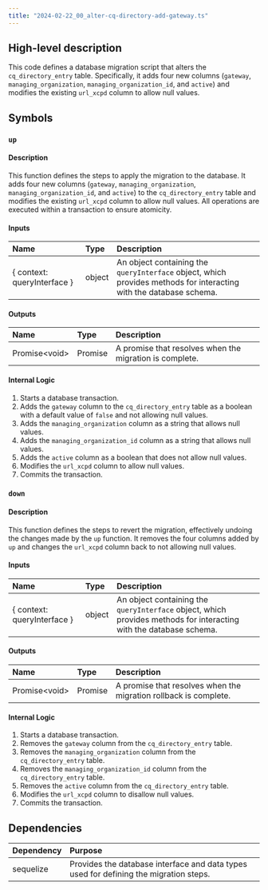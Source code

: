 ```yaml
---
title: "2024-02-22_00_alter-cq-directory-add-gateway.ts"
---
```


## High-level description
This code defines a database migration script that alters the `cq_directory_entry` table. Specifically, it adds four new columns (`gateway`, `managing_organization`, `managing_organization_id`, and `active`) and modifies the existing `url_xcpd` column to allow null values.

## Symbols

### `up`
#### Description
This function defines the steps to apply the migration to the database. It adds four new columns (`gateway`, `managing_organization`, `managing_organization_id`, and `active`) to the `cq_directory_entry` table and modifies the existing `url_xcpd` column to allow null values. All operations are executed within a transaction to ensure atomicity.

#### Inputs
| Name | Type | Description |
|:-----|:-----|:------------|
| { context: queryInterface } | object | An object containing the `queryInterface` object, which provides methods for interacting with the database schema. |

#### Outputs
| Name | Type | Description |
|:-----|:-----|:------------|
| Promise&lt;void&gt; | Promise | A promise that resolves when the migration is complete. |

#### Internal Logic
1. Starts a database transaction.
2. Adds the `gateway` column to the `cq_directory_entry` table as a boolean with a default value of `false` and not allowing null values.
3. Adds the `managing_organization` column as a string that allows null values.
4. Adds the `managing_organization_id` column as a string that allows null values.
5. Adds the `active` column as a boolean that does not allow null values.
6. Modifies the `url_xcpd` column to allow null values.
7. Commits the transaction.

### `down`
#### Description
This function defines the steps to revert the migration, effectively undoing the changes made by the `up` function. It removes the four columns added by `up` and changes the `url_xcpd` column back to not allowing null values.

#### Inputs
| Name | Type | Description |
|:-----|:-----|:------------|
| { context: queryInterface } | object | An object containing the `queryInterface` object, which provides methods for interacting with the database schema. |

#### Outputs
| Name | Type | Description |
|:-----|:-----|:------------|
| Promise&lt;void&gt; | Promise | A promise that resolves when the migration rollback is complete. |

#### Internal Logic
1. Starts a database transaction.
2. Removes the `gateway` column from the `cq_directory_entry` table.
3. Removes the `managing_organization` column from the `cq_directory_entry` table.
4. Removes the `managing_organization_id` column from the `cq_directory_entry` table.
5. Removes the `active` column from the `cq_directory_entry` table.
6. Modifies the `url_xcpd` column to disallow null values.
7. Commits the transaction.

## Dependencies
| Dependency | Purpose |
|:-----------|:--------|
| sequelize | Provides the database interface and data types used for defining the migration steps. |
